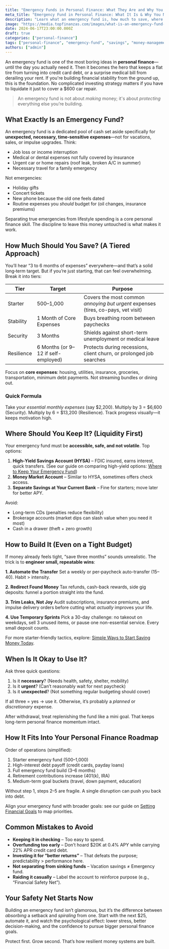 ```yaml
---
title: "Emergency Funds in Personal Finance: What They Are and Why You Absolutely Need One"
meta_title: "Emergency Fund in Personal Finance: What It Is & Why You Need One"
description: "Learn what an emergency fund is, how much to save, where to keep it, and why it's a cornerstone of smart personal finance for financial stability."
image: "https://media.topfinanzas.com/images/what-is-an-emergency-fund-and-why-you-need-one.webp"
date: 2024-06-17T23:00:00.000Z
draft: true
categories: ["personal-finance"]
tags: ["personal-finance", "emergency-fund", "savings", "money-management"]
authors: ["admin"]
---
```


An emergency fund is one of the most boring ideas in **personal finance**—until the day you actually need it. Then it becomes the hero that keeps a flat tire from turning into credit card debt, or a surprise medical bill from derailing your rent. If you're building financial stability from the ground up, this is the foundation. No complicated investing strategy matters if you have to liquidate it just to cover a $600 car repair.

> An emergency fund is not about _making_ money; it's about _protecting_ everything else you’re building.

## What Exactly Is an Emergency Fund?

An emergency fund is a dedicated pool of cash set aside specifically for **unexpected, necessary, time‑sensitive expenses**—not for vacations, sales, or impulse upgrades. Think:

- Job loss or income interruption
- Medical or dental expenses not fully covered by insurance
- Urgent car or home repairs (roof leak, broken A/C in summer)
- Necessary travel for a family emergency

Not emergencies:

- Holiday gifts
- Concert tickets
- New phone because the old one feels dated
- Routine expenses you _should_ budget for (oil changes, insurance premiums)

Separating true emergencies from lifestyle spending is a core personal finance skill. The discipline to leave this money untouched is what makes it work.

## How Much Should You Save? (A Tiered Approach)

You’ll hear “3 to 6 months of expenses” everywhere—and that’s a solid long‑term target. But if you’re just starting, that can feel overwhelming. Break it into tiers:

| Tier       | Target                              | Purpose                                                                           |
| ---------- | ----------------------------------- | --------------------------------------------------------------------------------- |
| Starter    | $500–$1,000                         | Covers the most common _annoying but urgent_ expenses (tires, co-pays, vet visit) |
| Stability  | 1 Month of Core Expenses            | Buys breathing room between paychecks                                             |
| Security   | 3 Months                            | Shields against short-term unemployment or medical leave                          |
| Resilience | 6 Months (or 9–12 if self-employed) | Protects during recessions, client churn, or prolonged job searches               |

Focus on **core expenses**: housing, utilities, insurance, groceries, transportation, minimum debt payments. Not streaming bundles or dining out.

### Quick Formula

Take your _essential monthly expenses_ (say $2,200). Multiply by 3 = $6,600 (Security). Multiply by 6 = $13,200 (Resilience). Track progress visually—it keeps motivation high.

## Where Should You Keep It? (Liquidity First)

Your emergency fund must be **accessible, safe, and not volatile**. Top options:

1. **High‑Yield Savings Account (HYSA)** – FDIC insured, earns interest, quick transfers. (See our guide on comparing high-yield options: [Where to Keep Your Emergency Fund](https://mejoresfinanzas.com/personal-finance/high-yield-savings-accounts-vs-money-market-accounts-where-to-keep-your-emergency-fund/))
2. **Money Market Account** – Similar to HYSA, sometimes offers check access.
3. **Separate Savings at Your Current Bank** – Fine for starters; move later for better APY.

Avoid:

- Long-term CDs (penalties reduce flexibility)
- Brokerage accounts (market dips can slash value when you need it most)
- Cash in a drawer (theft + zero growth)

## How to Build It (Even on a Tight Budget)

If money already feels tight, “save three months” sounds unrealistic. The trick is to **engineer small, repeatable wins**:

**1. Automate the Transfer**
Set a weekly or per-paycheck auto-transfer ($15–$40). Habit > intensity.

**2. Redirect Found Money**
Tax refunds, cash-back rewards, side gig deposits: funnel a portion straight into the fund.

**3. Trim Leaks, Not Joy**
Audit subscriptions, insurance premiums, and impulse delivery orders before cutting what _actually_ improves your life.

**4. Use Temporary Sprints**
Pick a 30-day challenge: no takeout on weekdays, sell 3 unused items, or pause one non-essential service. Every small deposit counts.

For more starter-friendly tactics, explore: [Simple Ways to Start Saving Money Today](https://mejoresfinanzas.com/personal-finance/simple-ways-to-start-saving-money-today-even-on-a-tight-budget/).

## When Is It Okay to Use It?

Ask three quick questions:

1. Is it **necessary**? (Needs health, safety, shelter, mobility)
2. Is it **urgent**? (Can’t reasonably wait for next paycheck)
3. Is it **unexpected**? (Not something regular budgeting should cover)

If all three = yes → use it. Otherwise, it’s probably a _planned_ or _discretionary_ expense.

After withdrawal, treat replenishing the fund like a mini goal. That keeps long-term personal finance momentum intact.

## How It Fits Into Your Personal Finance Roadmap

Order of operations (simplified):

1. Starter emergency fund ($500–$1,000)
2. High-interest debt payoff (credit cards, payday loans)
3. Full emergency fund build (3–6 months)
4. Retirement contributions increase (401(k), IRA)
5. Medium-term goal buckets (travel, down payment, education)

Without step 1, steps 2–5 are fragile. A single disruption can push you back into debt.

Align your emergency fund with broader goals: see our guide on [Setting Financial Goals](https://mejoresfinanzas.com/personal-finance/setting-financial-goals-a-beginners-guide-to-planning-your-future/) to map priorities.

## Common Mistakes to Avoid

- **Keeping it in checking** – Too easy to spend.
- **Overfunding too early** – Don’t hoard $20K at 0.4% APY while carrying 22% APR credit card debt.
- **Investing it for “better returns”** – That defeats the purpose; predictability > performance here.
- **Not separating from sinking funds** – Vacation savings ≠ Emergency fund.
- **Raiding it casually** – Label the account to reinforce purpose (e.g., “Financial Safety Net”).

<AdZone id="us_site_4" />

## Your Safety Net Starts Now

Building an emergency fund isn’t glamorous, but it’s the difference between _absorbing_ a setback and _spiraling_ from one. Start with the next $25, automate it, and watch the psychological effect: lower stress, better decision-making, and the confidence to pursue bigger personal finance goals.

Protect first. Grow second. That’s how resilient money systems are built.

